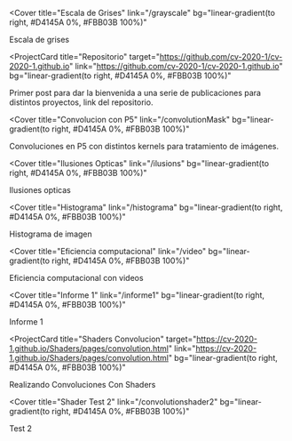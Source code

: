 
<Cover
  title="Escala de Grises"
  link="/grayscale"
  bg="linear-gradient(to right, #D4145A 0%, #FBB03B 100%)"
>
  Escala de grises
</Cover>

<ProjectCard
  title="Repositorio"
  target="https://github.com/cv-2020-1/cv-2020-1.github.io"
  link="https://github.com/cv-2020-1/cv-2020-1.github.io"
  bg="linear-gradient(to right, #D4145A 0%, #FBB03B 100%)"
>
  Primer post para dar la bienvenida a una serie de publicaciones para distintos
  proyectos, link del repositorio.
</ProjectCard>

<Cover
  title="Convolucion con P5"
  link="/convolutionMask"
  bg="linear-gradient(to right, #D4145A 0%, #FBB03B 100%)"
>
  Convoluciones en P5 con distintos kernels para tratamiento de imágenes.
</Cover>

<Cover
  title="Ilusiones Opticas"
  link="/ilusions"
  bg="linear-gradient(to right, #D4145A 0%, #FBB03B 100%)"
>
  Ilusiones opticas
</Cover>

<Cover
  title="Histograma"
  link="/histograma"
  bg="linear-gradient(to right, #D4145A 0%, #FBB03B 100%)"
>
  Histograma de imagen
</Cover>

<Cover
  title="Eficiencia computacional"
  link="/video"
  bg="linear-gradient(to right, #D4145A 0%, #FBB03B 100%)"
>
  Eficiencia computacional con videos
</Cover>

<Cover
  title="Informe 1"
  link="/informe1"
  bg="linear-gradient(to right, #D4145A 0%, #FBB03B 100%)"
>
  Informe 1
</Cover>


<ProjectCard
  title="Shaders Convolucion"
  target="https://cv-2020-1.github.io/Shaders/pages/convolution.html"
  link="https://cv-2020-1.github.io/Shaders/pages/convolution.html"
  bg="linear-gradient(to right, #D4145A 0%, #FBB03B 100%)"
>
  Realizando Convoluciones Con Shaders
</ProjectCard>

<Cover
  title="Shader Test 2"
  link="/convolutionshader2"
  bg="linear-gradient(to right, #D4145A 0%, #FBB03B 100%)"
>
  Test 2
</Cover>